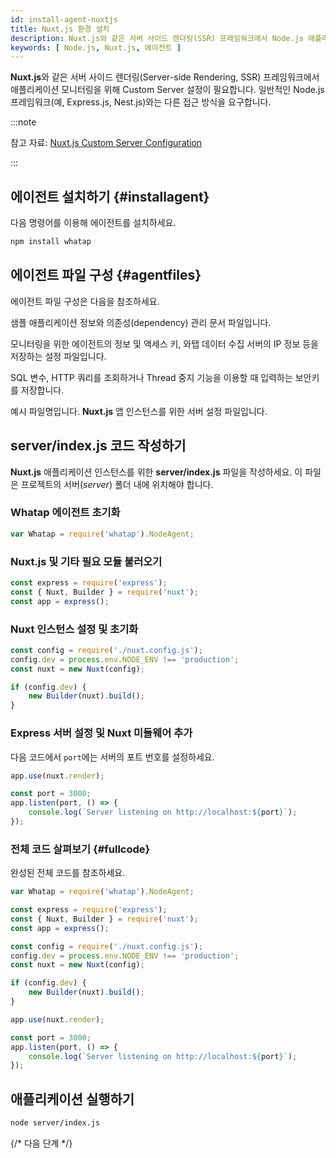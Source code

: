 ```yaml
---
id: install-agent-nuxtjs
title: Nuxt.js 환경 설치
description: Nuxt.js와 같은 서버 사이드 렌더링(SSR) 프레임워크에서 Node.js 애플리케이션 모니터링을 위해 Custom Server 설정을 안내합니다.
keywords: [ Node.js, Nuxt.js, 에이전트 ]
---
```


**Nuxt.js**와 같은 서버 사이드 렌더링(Server-side Rendering, SSR) 프레임워크에서 애플리케이션 모니터링을 위해 Custom Server 설정이 필요합니다. 일반적인 Node.js 프레임워크(예, Express.js, Nest.js)와는 다른 접근 방식을 요구합니다.

:::note

참고 자료: [Nuxt.js Custom Server Configuration](https://v2.nuxt.com/docs/configuration-glossary/configuration-dev/)

:::

## 에이전트 설치하기 {#installagent}

다음 명령어를 이용해 에이전트를 설치하세요.

```bash title="BASH"
npm install whatap
```

## 에이전트 파일 구성 {#agentfiles}

에이전트 파일 구성은 다음을 참조하세요.

<Filetree name="whatap">

  <FiletreeItem name="package.json" type="file">샘플 애플리케이션 정보와 의존성(dependency) 관리 문서 파일입니다.</FiletreeItem>

  <FiletreeItem name="whatap.conf" type="file">모니터링을 위한 에이전트의 정보 및 액세스 키, 와탭 데이터 수집 서버의 IP 정보 등을 저장하는 설정 파일입니다.</FiletreeItem>

  <FiletreeItem name="security.conf (or paramkey.txt)" type="file">SQL 변수, HTTP 쿼리를 조회하거나 Thread 중지 기능을 이용할 때 입력하는 보안키를 저장합니다.</FiletreeItem>

  <FiletreeItem name="server.js / index.js" type="file">예시 파일명입니다. **Nuxt.js** 앱 인스턴스를 위한 서버 설정 파일입니다.</FiletreeItem>

</Filetree>

## server/index.js 코드 작성하기

**Nuxt.js** 애플리케이션 인스턴스를 위한 **server/index.js** 파일을 작성하세요. 이 파일은 프로젝트의 서버(*server*) 폴더 내에 위치해야 합니다.

### Whatap 에이전트 초기화

```javascript title="server/index.js"
var Whatap = require('whatap').NodeAgent;
```

### Nuxt.js 및 기타 필요 모듈 불러오기

```javascript title="server/index.js"
const express = require('express');
const { Nuxt, Builder } = require('nuxt');
const app = express();
```

### Nuxt 인스턴스 설정 및 초기화

```javascript title="server/index.js"
const config = require('./nuxt.config.js');
config.dev = process.env.NODE_ENV !== 'production';
const nuxt = new Nuxt(config);

if (config.dev) {
    new Builder(nuxt).build();
}
```

### Express 서버 설정 및 Nuxt 미들웨어 추가

다음 코드에서 `port`에는 서버의 포트 번호를 설정하세요.

```javascript title="server/index.js"
app.use(nuxt.render);

const port = 3000;
app.listen(port, () => {
    console.log(`Server listening on http://localhost:${port}`);
});
```

### 전체 코드 살펴보기 {#fullcode}

완성된 전체 코드를 참조하세요.

```javascript title="server/index.js"
var Whatap = require('whatap').NodeAgent;

const express = require('express');
const { Nuxt, Builder } = require('nuxt');
const app = express();

const config = require('./nuxt.config.js');
config.dev = process.env.NODE_ENV !== 'production';
const nuxt = new Nuxt(config);

if (config.dev) {
    new Builder(nuxt).build();
}

app.use(nuxt.render);

const port = 3000;
app.listen(port, () => {
    console.log(`Server listening on http://localhost:${port}`);
});
```

## 애플리케이션 실행하기

```bash title="SH"
node server/index.js
```

{/* 다음 단계 */}

<Apminstallnextstep />